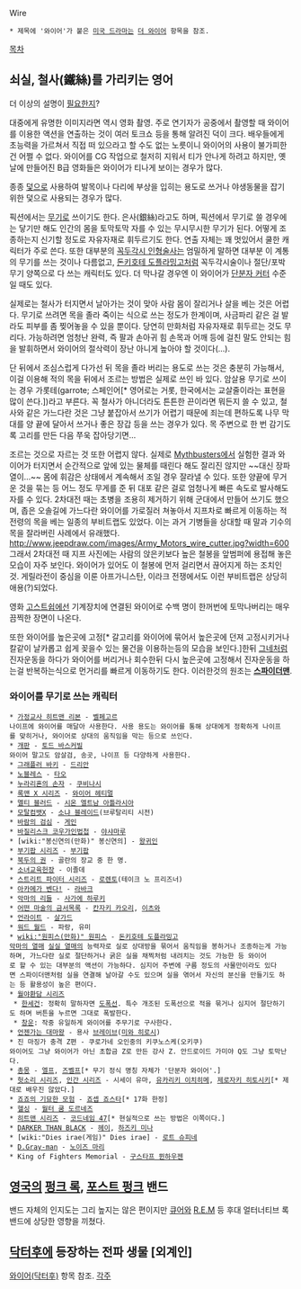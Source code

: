 Wire

 * 제목에 '와이어'가 붙은 [[미국 드라마]]는 [[더 와이어]] 항목을 참조.

[[목차]]
== 쇠실, 철사(鐵絲)를 가리키는 영어 ==
더 이상의 설명이 [[필요한지]]?

대중에게 유명한 이미지라면 역시 영화 촬영. 주로 연기자가 공중에서 촬영할 때 와이어를 이용한 액션을 연출하는 것이 여러 토크쇼 등을 통해 알려진 덕이 크다. 배우들에게 초능력을 가르쳐서 직접 떠 있으라고 할 수도 없는 노릇이니 와이어의 사용이 불가피한 건 어쩔 수 없다. 와이어를 CG 작업으로 철저히 지워서 티가 안나게 하려고 하지만, 옛날에 만들어진 B급 영화들은 와이어가 티나게 보이는 경우가 많다.

종종 [[덫]]으로 사용하여 발목이나 다리에 부상을 입히는 용도로 쓰거나 야생동물을 잡기 위한 덫으로 사용되는 경우가 많다.

픽션에서는 [[무기]]로 쓰이기도 한다. 은사(銀絲)라고도 하며, 픽션에서 무기로 쓸 경우에는 닿기만 해도 인간의 몸을 토막토막 자를 수 있는 무시무시한 무기가 된다. 어떻게 조종하는지 신기할 정도로 자유자재로 휘두르기도 한다. 연출 자체는 꽤 멋있어서 쿨한 캐릭터가 주로 쓴다. 또한 대부분의 [[꼭두각시 인형]]술사는 엄밀하게 말하면 대부분 이 계통의 무기를 쓰는 것이나 다름없고, [[돈키호테 도플라밍고]]처럼 꼭두각시술이나 절단/포박무기 양쪽으로 다 쓰는 캐릭터도 있다. 더 막나갈 경우엔 이 와이어가 [[단분자 커터]] 수준일 때도 있다.

실제로는 철사가 터지면서 날아가는 것이 맞아 사람 몸이 잘리거나 살을 베는 것은 어렵다. 무기로 쓰려면 목을 졸라 죽이는 식으로 쓰는 정도가 한계이며, 사금파리 같은 걸 발라도 피부를 좀 찢어놓을 수 있을 뿐이다. 당연히 만화처럼 자유자재로 휘두르는 것도 무리다. 가능하려면 엄청난 완력, 즉 팔과 손아귀 힘 손목과 어깨 등에 걸친 말도 안되는 힘을 발휘하면서 와이어의 절삭력이 장난 아니게 높아야 할 것이다(...).

단 뒤에서 조심스럽게 다가선 뒤 목을 졸라 버리는 용도로 쓰는 것은 충분히 가능해서, 이걸 이용해 적의 목을 뒤에서 조르는 방법은 실제로 쓰인 바 있다. 암살용 무기로 쓰이는 경우 가롯테(garrote; 스페인어[* 영어로는 거롯, 한국에서는 교살줄이라는 표현을 많이 쓴다.])라고 부른다. 꼭 철사가 아니더라도 튼튼한 끈이라면 뭐든지 쓸 수 있고, 철사와 같은 가느다란 것은 그냥 붙잡아서 쓰기가 어렵기 때문에 죄는데 편하도록 나무 막대를 양 끝에 달아서 쓰거나 좋은 장갑 등을 쓰는 경우가 있다. 목 주변으로 한 번 감기도록 고리를 만든 다음 쭈욱 잡아당기면...

조르는 것으로 자르는 것 또한 어렵지 않다. 실제로 [[Mythbusters]]에서 실험한 결과 와이어가 터지면서 순간적으로 앞에 있는 물체를 때린다 해도 잘리진 않지만 ~~대신 장파열이...~~ 몸에 휘감은 상태에서 계속해서 조일 경우 잘라낼 수 있다. 또한 양끝에 무거운 것을 묶는 등 어느 정도 무게를 준 뒤 대포 같은 걸로 엄청나게 빠른 속도로 발사해도 자를 수 있다. 2차대전 때는 초병을 조용히 제거하기 위해 군대에서 만들어 쓰기도 했으며, 좁은 오솔길에 가느다란 와이어를 가로질러 쳐놓아서 지프차로 빠르게 이동하는 적 전령의 목을 베는 일종의 부비트랩도 있었다. 이는 과거 기병들을 상대할 때 말과 기수의 목을 잘라버린 사례에서 유래했다.
http://www.jeepdraw.com/images/Army_Motors_wire_cutter.jpg?width=600
그래서 2차대전 때 지프 사진에는 사람의 앉은키보다 높은 철봉을 앞범퍼에 용접해 놓은 모습이 자주 보인다. 와이어가 있어도 이 철봉에 먼저 걸리면서 끊어지게 하는 조치인 것. 게릴라전이 중심을 이룬 아프가니스탄, 이라크 전쟁에서도 이런 부비트랩은 상당히 애용(?)되었다.

영화 [[고스트쉽]]에선 기계장치에 연결된 와이어로 수백 명이 한꺼번에 토막나버리는 매우 끔찍한 장면이 나온다.

또한 와이어를 높은곳에 고정[* 갈고리를 와이어에 묶어서 높은곳에 던져 고정시키거나 칼같이 날카롭고 쉽게 꽂을수 있는 물건을 이용하는등의 모습을 보인다.]한뒤 [[그네]]처럼 진자운동을 하다가 와이어를 버리거나 회수한뒤 다시 높은곳에 고정해서 진자운동을 하는걸 반복하는식으로 먼거리를 빠르게 이동하기도 한다. 이러한것의 원조는 '''[[스파이더맨]]'''.

=== 와이어를 무기로 쓰는 캐릭터 ===
 * [[가정교사 히트맨 리본]] - [[벨페고르]]
 나이프에 와이어를 매달아 사용한다. 사용 용도는 와이어를 통해 상대에게 정확하게 나이프를 맞히거나, 와이어로 상대의 움직임을 막는 등으로 쓰인다.
 * [[개판]] - [[토드 바스커빌]]
 와이어 말고도 암살검, 송곳, 나이프 등 다양하게 사용한다.
 * [[그래플러 바키]] - [[드리안]]
 * [[노블레스]] - [[타오]]
 * [[누라리횬의 손자]] - [[쿠비나시]]
 * [[록맨 X 시리즈]] - [[와이어 헤티멀]]
 * [[멜티 블러드]] - [[시온 엘트남 아틀라시아]]
 * [[모탈컴뱃X]] - [[소냐 블레이드]](브루탈리티 시전)
 * [[바람의 검심]] - [[게인]]
 * [[바질리스크 코우가인법첩]] - [[야샤마루]]
 * [wiki:"봉신연의(만화)" 봉신연의] - [[왕귀인]]
 * [[부기팝 시리즈]] - [[부기팝]]
 * [[북두의 권]] - 골란의 장교 중 한 명.
 * [[소녀교육헌장]] - 이졸데
 * [[스트리트 파이터 시리즈]] - [[로렌토]](테이크 노 프리즈너)
 * [[아카메가 벤다!]] - [[라바크]]
 * [[악마의 리들]] - [[사가에 하루키]]
 * [[어떤 마술의 금서목록]] - [[칸자키 카오리]], [[이츠와]]
 * [[언라이트]] - [[살가드]]
 * [[워드 월드]] - 파랑, 유미
 * [[wiki:"원피스(만화)" 원피스]] - [[돈키호테 도플라밍고]]
 [[악마의 열매]] [[실실 열매]]의 능력자로 실로 상대방을 묶어서 움직임을 봉하거나 조종하는게 가능하며, 가느다란 실로 절단하거나 굵은 실을 채찍처럼 내려치는 것도 가능한 등 와이어로 할 수 있는 대부분의 액션이 가능하다. 심지어 주변에 구름 정도의 사물만이라도 있다면 스파이더맨처럼 실을 연결해 날아갈 수도 있으며 실을 엮어서 자신의 분신을 만들기도 하는 등 활용성이 높은 편이다.
 * [[월야환담 시리즈]]
  * [[한세건]]: 정확히 말하자면 [[도폭선]]. 특수 개조된 도폭선으로 적을 묶거나 심지어 절단하기도 하며 버튼을 누르면 그대로 폭발한다.
  * [[창운]]: 작중 유일하게 와이어를 주무기로 구사한다.
 * [[언젠가는 대마왕]] - 용사 [[브레이브]]([[미와 히로시]])
 * 진 마징가 충격 Z편 - 쿠로가네 오인중의 키쿠노스케(오키쿠)
 와이어도 그냥 와이어가 아닌 초합금 Z로 만든 강사 Z. 안드로이드 가미야 Q도 그냥 토막난다.
 * [[총몽]] - [[엘프]], [[즈벨프]][* 무기 정식 명칭 자체가 '단분자 와이어'.]
 * [[헛소리 시리즈]], [[인간 시리즈]] - 시세이 유마, [[유카리키 이치히메]], [[제로자키 히토시키]][* 제대로 배우진 않았다.]
 * [[죠죠의 기묘한 모험]] - [[죠셉 죠스타]][* 17화 한정]
 * [[헬싱]] - [[월터 쿰 도르네즈]]
 * [[히트맨 시리즈]] - [[코드네임 47]][* 현실적으로 쓰는 방법은 이쪽이다.]
 * [[DARKER THAN BLACK]] - [[헤이]], [[하즈키 미나]]
 * [wiki:"Dies irae(게임)" Dies irae] - [[로트 슈피네]]
 * [[D.Gray-man]] - [[노이즈 마리]]
 * King of Fighters Memorial - [[구스타프 뮌하우젠]]
 

== [[영국]]의 [[펑크 록]], [[포스트 펑크]] 밴드 ==
밴드 자체의 인지도는 그리 높지는 않은 편이지만 [[큐어]]와 [[R.E.M]] 등 후대 얼터너티브 록 밴드에 상당한 영향을 끼쳤다. 
== [[닥터후]]에 등장하는 전파 생물 [외계인] ==
[[와이어(닥터후)]] 항목 참조.
[[각주]]
